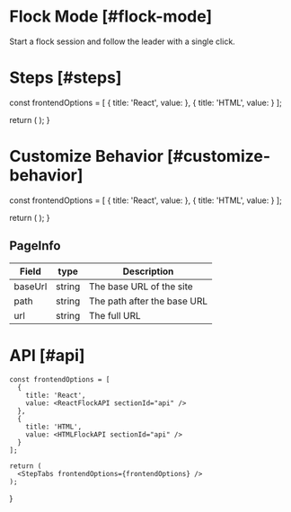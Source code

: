 
# Flock Mode [#flock-mode]

<Subheading>Start a flock session and follow the leader with a single click.</Subheading>
<FlockDemo />

# Steps [#steps]


  const frontendOptions = [
    {
      title: 'React',
      value: <ReactFlockOverview sectionId="steps" />
    },
    {
      title: 'HTML',
      value: <HTMLFlockOverview sectionId="steps" />
    }
  ];

  return (
    <StepTabs frontendOptions={frontendOptions} />
  );
}

<FlockSteps />

# Customize Behavior [#customize-behavior]


  const frontendOptions = [
    {
      title: 'React',
      value: <ReactFlockCustom sectionId="customize-behavior" />
    },
    {
      title: 'HTML',
      value: <HTMLFlockCustom sectionId="customize-behavior" />
    }
  ];

  return (
    <StepTabs frontendOptions={frontendOptions} />
  );
}

<FlockCustomSteps />

## PageInfo

| Field | type | Description |
| --- | --- | --- |
| baseUrl | string | The base URL of the site |
| path | string | The path after the base URL |
| url | string | The full URL |

# API [#api]


    const frontendOptions = [
      {
        title: 'React',
        value: <ReactFlockAPI sectionId="api" />
      },
      {
        title: 'HTML',
        value: <HTMLFlockAPI sectionId="api" />
      }
    ];
  
    return (
      <StepTabs frontendOptions={frontendOptions} />
    );
}

<FlockAPISteps />
